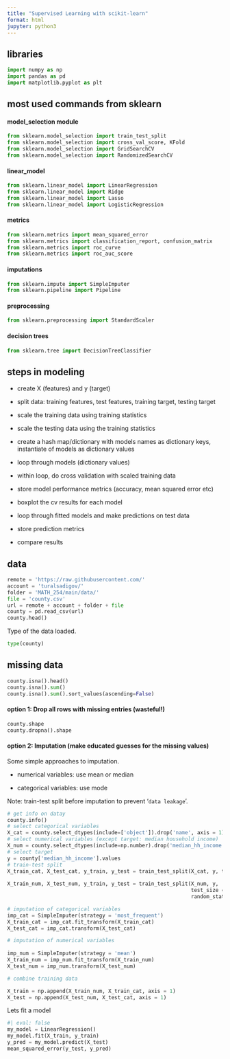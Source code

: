 ```yaml
---
title: "Supervised Learning with scikit-learn"
format: html
jupyter: python3
---
```


## libraries

```python
import numpy as np
import pandas as pd
import matplotlib.pyplot as plt
```

## most used commands from sklearn

#### model_selection module

```python
from sklearn.model_selection import train_test_split
from sklearn.model_selection import cross_val_score, KFold
from sklearn.model_selection import GridSearchCV
from sklearn.model_selection import RandomizedSearchCV
```

#### linear_model

```python
from sklearn.linear_model import LinearRegression
from sklearn.linear_model import Ridge
from sklearn.linear_model import Lasso
from sklearn.linear_model import LogisticRegression
```

#### metrics

```python
from sklearn.metrics import mean_squared_error
from sklearn.metrics import classification_report, confusion_matrix
from sklearn.metrics import roc_curve
from sklearn.metrics import roc_auc_score
```

#### imputations

```python
from sklearn.impute import SimpleImputer
from sklearn.pipeline import Pipeline

```

#### preprocessing

```python
from sklearn.preprocessing import StandardScaler
```

#### decision trees

```python
from sklearn.tree import DecisionTreeClassifier
```

## steps in modeling

-   create X (features) and y (target)

-   split data: training features, test features, training target, testing target

-   scale the training data using training statistics

-   scale the testing data using the training statistics

-   create a hash map/dictionary with models names as dictionary keys, instantiate of models as dictionary values

-   loop through models (dictionary values)

-   within loop, do cross validation with scaled training data

-   store model performance metrics (accuracy, mean squared error etc)

-   boxplot the cv results for each model

-   loop through fitted models and make predictions on test data

-   store prediction metrics

-   compare results

## data

```python
remote = 'https://raw.githubusercontent.com/'
account = 'turalsadigov/'
folder = 'MATH_254/main/data/'
file = 'county.csv'
url = remote + account + folder + file
county = pd.read_csv(url)
county.head()
```

Type of the data loaded.

```python
type(county)
```

## missing data

```python
county.isna().head()
county.isna().sum()
county.isna().sum().sort_values(ascending=False)
```

#### option 1: Drop all rows with missing entries (wasteful!)

```python
county.shape
county.dropna().shape
```

#### option 2: Imputation (make educated guesses for the missing values)

Some simple approaches to imputation.

-   numerical variables: use mean or median

-   categorical variables: use mode

Note: train-test split before imputation to prevent '`data leakage`'.

```python
# get info on datay
county.info()
# select categorical variables
X_cat = county.select_dtypes(include=['object']).drop('name', axis = 1).values
# select numerical variables (except target: median household income)
X_num = county.select_dtypes(include=np.number).drop('median_hh_income', axis = 1).values
# select target
y = county['median_hh_income'].values
# train-test split
X_train_cat, X_test_cat, y_train, y_test = train_test_split(X_cat, y, test_size = 0.2, random_state = 12)
                                                            
X_train_num, X_test_num, y_train, y_test = train_test_split(X_num, y, 
                                                            test_size = 0.2, 
                                                            random_state = 12)

# imputation of categorical variables
imp_cat = SimpleImputer(strategy = 'most_frequent')
X_train_cat = imp_cat.fit_transform(X_train_cat)
X_test_cat = imp_cat.transform(X_test_cat)

# imputation of numerical variables
                                                  
imp_num = SimpleImputer(strategy = 'mean') 
X_train_num = imp_num.fit_transform(X_train_num)
X_test_num = imp_num.transform(X_test_num)

# combine training data

X_train = np.append(X_train_num, X_train_cat, axis = 1)
X_test = np.append(X_test_num, X_test_cat, axis = 1)
```

Lets fit a model

```python
#| eval: false
my_model = LinearRegression()
my_model.fit(X_train, y_train)
y_pred = my_model.predict(X_test)
mean_squared_error(y_test, y_pred)
```
